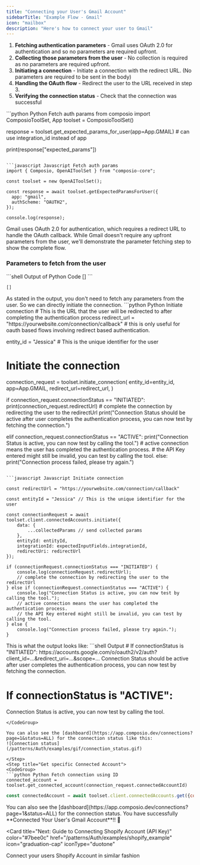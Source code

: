 ```yaml
---
title: "Connecting your User's Gmail Account"
sidebarTitle: "Example Flow - Gmail"
icon: "mailbox"
description: "Here's how to connect your user to Gmail"
---
```


1. **Fetching authentication parameters** - Gmail uses OAuth 2.0 for authentication and so no parameters are required upfront.
2. **Collecting those parameters from the user** - No collection is required as no parameters are required upfront.
3. **Initiating a connection** - Initiate a connection with the redirect URL. (No parameters are required to be sent in the body)
4. **Handling the OAuth flow** - Redirect the user to the URL received in step 3.
5. **Verifying the connection status** - Check that the connection was successful

<Steps>
<Step title="Fetching Authentication Parameters">
<CodeGroup>
```python Python Fetch auth params 
from composio import ComposioToolSet, App
toolset = ComposioToolSet()

response = toolset.get_expected_params_for_user(app=App.GMAIL) # can use integration_id instead of app

print(response["expected_params"])

```

```javascript Javascript Fetch auth params
import { Composio, OpenAIToolSet } from "composio-core";

const toolset = new OpenAIToolSet();

const response = await toolset.getExpectedParamsForUser({
  app: "gmail",
  authScheme: "OAUTH2",
});

console.log(response);
```
</CodeGroup>

<Warning>
Gmail uses OAuth 2.0 for authentication, which requires a redirect URL to handle the OAuth callback.
</Warning>

<Tip>
While Gmail doesn't require any upfront parameters from the user, we'll demonstrate the parameter fetching step to show the complete flow.
</Tip>

### Parameters to fetch from the user
<CodeGroup>
```shell Output of Python Code
[]
```

```shell Output of Javascript Code
[]
```
</CodeGroup>
<Info>
As stated in the output, you don't need to fetch any parameters from the user. So we can directly initiate the connection.
</Info>
</Step>
<Step title="Initiating a Connection">
<CodeGroup>
```python Python Initiate connection 
# This is the URL that the user will be redirected to after completing the authentication process
redirect_url = "https://yourwebsite.com/connection/callback"
# this is only useful for oauth based flows involving redirect based authentication. 

entity_id = "Jessica"  # This is the unique identifier for the user

# Initiate the connection
connection_request = toolset.initiate_connection(
    entity_id=entity_id,
    app=App.GMAIL,
    redirect_url=redirect_url,
)


if connection_request.connectionStatus == "INITIATED":
    print(connection_request.redirectUrl)
    # complete the connection by redirecting the user to the redirectUrl
    print("Connection Status should be active after user completes the authentication process, you can now test by fetching the connection.")
    
elif connection_request.connectionStatus == "ACTIVE":
    print("Connection Status is active, you can now test by calling the tool.")
    # active connection means the user has completed the authentication process. 
    # the API Key entered might still be invalid, you can test by calling the tool.
else:
    print("Connection process failed, please try again.")
```

```javascript Javascript Initiate connection 

const redirectUrl = "https://yourwebsite.com/connection/callback"

const entityId = "Jessica" // This is the unique identifier for the user

const connectionRequest = await toolset.client.connectedAccounts.initiate({
    data: {
        ...collectedParams // send collected params
    },
    entityId: entityId,
    integrationId: expectedInputFields.integrationId, 
    redirectUri: redirectUrl
});

if (connectionRequest.connectionStatus === "INITIATED") {
    console.log(connectionRequest.redirectUrl);
    // complete the connection by redirecting the user to the redirectUrl
} else if (connectionRequest.connectionStatus === "ACTIVE") {
    console.log("Connection Status is active, you can now test by calling the tool.");
    // active connection means the user has completed the authentication process. 
    // the API Key entered might still be invalid, you can test by calling the tool.
} else {
    console.log("Connection process failed, please try again.");
}

```
</CodeGroup>
        This is what the output looks like:
<CodeGroup>
```shell Output
# If connectionStatus is "INITIATED":
https://accounts.google.com/o/oauth2/v2/auth?client_id=...&redirect_uri=...&scope=...
Connection Status should be active after user completes the authentication process, you can now test by fetching the connection.

# If connectionStatus is "ACTIVE":
Connection Status is active, you can now test by calling the tool.
```
</CodeGroup>

You can also see the [dashboard](https://app.composio.dev/connections?page=1&status=ALL) for the connection status like this:
![Connection status](/patterns/Auth/examples/gif/connection_status.gif)

</Step>
<Step title="Get specific Connected Account">
<CodeGroup>
```python Python Fetch connection using ID 
connected_account = toolset.get_connected_account(connection_request.connectedAccountId)
```

```javascript Javascript Fetch connection using ID 
const connectedAccount = await toolset.client.connectedAccounts.get({connectedAccountId:connectionRequest.connectedAccountId})
```
</CodeGroup>
</Step>
</Steps>

<Tip>
You can also see the [dashboard](https://app.composio.dev/connections?page=1&status=ALL) for the connection status. 
</Tip>

<Info>
You have successfully **Connected Your User's Gmail Account**!! 🎉
</Info>

<br/>

<Card
  title="Next: Guide to Connecting Shopify Account (API Key)"
  color="#7bee0c"
  href="/patterns/Auth/examples/shopify_example"
  icon="graduation-cap"
  iconType="duotone"
>
  Connect your users Shopify Account in similar fashion 
</Card>
